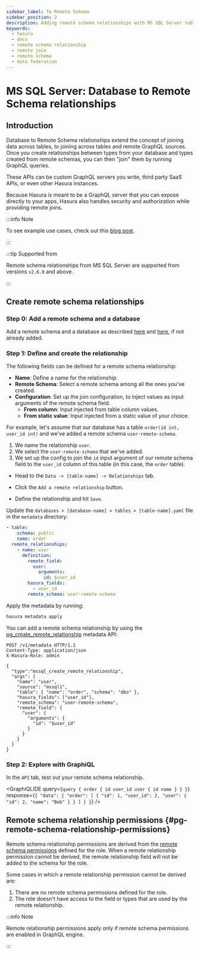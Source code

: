 ```yaml
---
sidebar_label: To Remote Schema
sidebar_position: 2
description: Adding remote schema relationships with MS SQL Server tables in Hasura
keywords:
  - hasura
  - docs
  - remote schema relationship
  - remote join
  - remote schema
  - data federation
---
```



# MS SQL Server: Database to Remote Schema relationships

## Introduction

Database to Remote Schema relationships extend the concept of joining data across
tables, to joining across tables and remote GraphQL sources. Once you
create relationships between types from your database and types created
from remote schemas, you can then "join" them by running GraphQL queries.

These APIs can be custom GraphQL servers you write, third party SaaS
APIs, or even other Hasura instances.

Because Hasura is meant to be a GraphQL server that you can expose
directly to your apps, Hasura also handles security and authorization
while providing remote joins.

:::info Note

To see example use cases, check out this [blog
post](https://hasura.io/blog/remote-joins-a-graphql-api-to-join-database-and-other-data-sources/).

:::

:::tip Supported from

Remote schema relationships from MS SQL Server are supported from versions `v2.6.0` and
above.

:::

## Create remote schema relationships

### Step 0: Add a remote schema and a database

Add a remote schema and a database as described [here](/remote-schemas/adding-schema.mdx)
and [here](/databases/connect-db/index.mdx), if not already added.

### Step 1: Define and create the relationship

The following fields can be defined for a remote schema relationship:

- **Name**: Define a name for the relationship.
- **Remote Schema**: Select a remote schema among all the ones you've
  created.
- **Configuration**: Set up the join configuration, to inject values
  as input arguments of the remote schema field.
  - **From column**: Input injected from table column values.
  - **From static value**: Input injected from a static value of
    your choice.

For example, let's assume that our database has a table
`order(id int, user_id int)` and we've added a remote schema
`user-remote-schema`.

1.  We name the relationship `user`.
2.  We select the `user-remote-schema` that we've added.
3.  We set up the config to join the `id` input argument of our
    remote schema field to the `user_id` column of this table (in this
    case, the `order` table).

<Tabs className="api-tabs">
<TabItem value="console" label="Console">

- Head to the `Data -> [table-name] -> Relationships` tab.
- Click the `Add a remote relationship` button.

  <Thumbnail
    src="/img/graphql/core/schema/add-remote-schema-relationship.png"
    alt="Opening the remote relationship section"
    width="1000px"
  />

- Define the relationship and hit `Save`.

  <Thumbnail
    src="/img/graphql/core/schema/define-remote-schema-relationship.png"
    alt="Defining the relationship"
    width="800px"
  />

</TabItem>
<TabItem value="cli" label="CLI">

Update the `databases > [database-name] > tables > [table-name].yaml` file in the `metadata` directory:

```yaml {4-13}
- table:
    schema: public
    name: order
  remote_relationships:
    - name: user
      definition:
        remote_field:
          user:
            arguments:
              id: $user_id
        hasura_fields:
          - user_id
        remote_schema: user-remote-schema
```

Apply the metadata by running:

```bash
hasura metadata apply
```

</TabItem>
<TabItem value="api" label="API">

You can add a remote schema relationship by using the
[pg_create_remote_relationship](/api-reference/metadata-api/remote-relationships.mdx#metadata-pg-create-remote-relationship) metadata API:

```http
POST /v1/metadata HTTP/1.1
Content-Type: application/json
X-Hasura-Role: admin

{
  "type":"mssql_create_remote_relationship",
  "args": {
    "name": "user",
    "source": "mssql1",
    "table": { "name": "order", "schema": "dbo" },
    "hasura_fields": ["user_id"],
    "remote_schema": "user-remote-schema",
    "remote_field": {
      "user": {
        "arguments": {
          "id": "$user_id"
        }
      }
    }
  }
}
```

</TabItem>
</Tabs>

### Step 2: Explore with GraphiQL

In the `API` tab, test out your remote schema relationship.

<GraphiQLIDE
  query={`query {
  order {
    id
    user_id
    user {
      id
      name
    }
  }
}`}
  response={`{
  "data": {
    "order": [
      {
        "id": 1,
        "user_id": 2,
        "user": {
          "id": 2,
          "name": "Bob"
        }
      }
    ]
  }
}`}
/>

## Remote schema relationship permissions {#pg-remote-schema-relationship-permissions}

Remote schema relationship permissions are derived from the
[remote schema permissions](/remote-schemas/auth/remote-schema-permissions.mdx) defined for the
role. When a remote relationship permission cannot be derived, the remote
relationship field will not be added to the schema for the role.

Some cases in which a remote relationship permission cannot be derived are:

1.  There are no remote schema permissions defined for the role.
2.  The role doesn't have access to the field or types that are used by
    the remote relationship.

:::info Note

Remote relationship permissions apply only if remote schema permissions
are enabled in GraphQL engine.

:::
